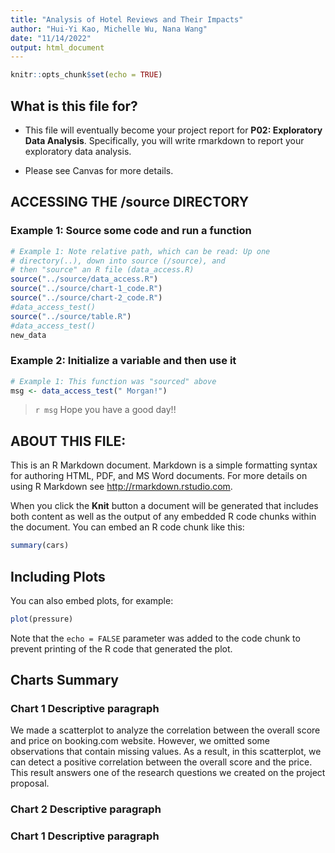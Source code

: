 ```yaml
---
title: "Analysis of Hotel Reviews and Their Impacts"
author: "Hui-Yi Kao, Michelle Wu, Nana Wang"
date: "11/14/2022"
output: html_document
---
```


```r
knitr::opts_chunk$set(echo = TRUE)
```

## What is this file for?

* This file will eventually become your project report for **P02: Exploratory Data Analysis**. Specifically, you will write rmarkdown to report your exploratory data analysis.

* Please see Canvas for more details.

## ACCESSING THE /source DIRECTORY
### Example 1: Source some code and run a function
```r
# Example 1: Note relative path, which can be read: Up one
# directory(..), down into source (/source), and 
# then "source" an R file (data_access.R)
source("../source/data_access.R")
source("../source/chart-1_code.R")
source("../source/chart-2_code.R")
#data_access_test()
source("../source/table.R")
#data_access_test()
new_data
```

### Example 2: Initialize a variable and then use it
```r
# Example 1: This function was "sourced" above
msg <- data_access_test(" Morgan!")
```

> `r msg` Hope you have a good day!! 

## ABOUT THIS FILE: 

This is an R Markdown document. Markdown is a simple formatting syntax for authoring HTML, PDF, and MS Word documents. For more details on using R Markdown see <http://rmarkdown.rstudio.com>.

When you click the **Knit** button a document will be generated that includes both content as well as the output of any embedded R code chunks within the document. You can embed an R code chunk like this:

```r
summary(cars)
```

## Including Plots

You can also embed plots, for example:

```r
plot(pressure)
```

Note that the `echo = FALSE` parameter was added to the code chunk to prevent printing of the R code that generated the plot.

## Charts Summary
### Chart 1 Descriptive paragraph
We made a scatterplot to analyze the correlation between the overall score and price on booking.com website. However, we omitted some observations that contain missing values. As a result, in this scatterplot, we can detect a positive correlation between the overall score and the price. This result answers one of the research questions we created on the project proposal.

### Chart 2 Descriptive paragraph


### Chart 1 Descriptive paragraph